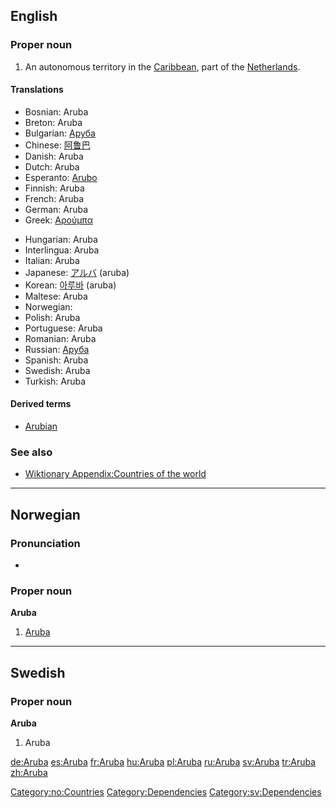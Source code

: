 {{wikipedia}}
==English==

===Proper noun===
{{en-proper noun}}

# An autonomous territory in the [[Caribbean]], part of the [[Netherlands]].

====Translations====
{{trans-top|autonomous territory of the Netherlands in the Caribbean}}
*Bosnian: Aruba {{f}}
*Breton: Aruba
*Bulgarian: [[Аруба]]
*Chinese: [[阿鲁巴]]
*Danish: Aruba
*Dutch: Aruba
*Esperanto: [[Arubo]]
*Finnish: Aruba
*French: Aruba
*German: Aruba
*Greek: [[Αρούμπα]]
{{trans-mid}}
*Hungarian: Aruba
*Interlingua: Aruba
*Italian: Aruba
*Japanese: [[アルバ]] (aruba)
*Korean: [[아루바]] (aruba)
*Maltese: Aruba
*Norwegian: {{t|no|Aruba}}
*Polish: Aruba
*Portuguese: Aruba
*Romanian: Aruba {{f}}
*Russian: [[Аруба]]
*Spanish: Aruba
*Swedish: Aruba
*Turkish: Aruba
{{trans-bottom}}

====Derived terms====
* [[Arubian]]

===See also===
*[[Wiktionary Appendix:Countries of the world]]

----

==Norwegian==
===Pronunciation===
*{{IPA|/ɑɾʉːbɑ/}}
===Proper noun===
[[Category:no:Countries]]
'''Aruba'''
#[[#English|Aruba]]

----

==Swedish==

===Proper noun===
'''Aruba'''

# Aruba

[[Category:Dependencies]]
[[Category:sv:Dependencies]]

[[de:Aruba]]
[[es:Aruba]]
[[fr:Aruba]]
[[hu:Aruba]]
[[pl:Aruba]]
[[ru:Aruba]]
[[sv:Aruba]]
[[tr:Aruba]]
[[zh:Aruba]]